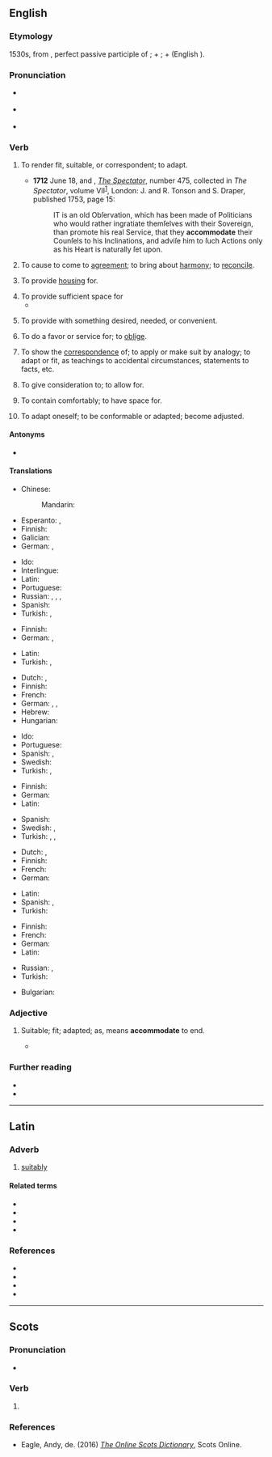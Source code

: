 ==English==

===Etymology===
{{root|en|ine-pro|*med-}}
1530s, from {{der|en|la|accommodatus|accommodātus}}, perfect passive participle of {{m|la|accommodo|accommodō}}; {{m|la|ad}} + {{m|la|commodō||make fit, help}}; {{m|la|com-}} + {{m|la|modus||measure, proportion}} (English {{m|en|mode}}).

===Pronunciation===
* {{a|UK}} {{IPA|en|/əˈkɒməˌdeɪt/|[əˈkʰɒməˌdeɪt]}}
* {{a|US}} {{IPA|en|/əˈkɑməˌdeɪt/|[əˈkʰɑməˌdeɪt]}}
* {{audio|en|en-us-accommodate.ogg|Audio (US)}}

===Verb===
{{en-verb}}

# {{lb|en|transitive|often|reflexive}} To render fit, suitable, or correspondent; to adapt.
#: {{syn|en|adapt|conform|adjust|arrange|suit}}
#: {{ux|en|to '''accommodate''' ourselves to circumstances}}
#* '''1712''' June 18, {{w|Joseph Addison}} and {{w|Richard Steele}}, ''[[w:The Spectator (1711)|The Spectator]]'', number 475, collected in ''The Spectator'', volume VII<sup>[https://books.google.com/books?id=n7VKAAAAcAAJ]</sup>, London: J. and R. Tonson and S. Draper, published 1753, page 15:
#*: IT is an old Obſervation, which has been made of Politicians who would rather ingratiate themſelves with their Sovereign, than promote his real Service, that they '''accommodate''' their Counſels to his Inclinations, and adviſe him to ſuch Actions only as his Heart is naturally ſet upon.
# {{lb|en|transitive}} To cause to come to [[agreement]]; to bring about [[harmony]]; to [[reconcile]].
#: {{syn|en|reconcile}}
#: {{ux|en|to '''accommodate''' differences}}
# {{lb|en|transitive}} To provide [[housing]] for.
#: {{ux|en|to '''accommodate''' an old friend for a week}}
# To provide sufficient space for
#* {{quote-journal|en|date=2020 December 2|author=Paul Bigland|title=My weirdest and wackiest Rover yet|journal=Rail|pages=67-68|text=My next stop is Oxford, which has also grown with the addition of new platforms to '''accommodate''' the Chiltern Railways service to London via [[Bicester]] - although, short sightedly, the planned electrification from Paddington was canned.}}
# {{lb|en|transitive}} To provide with something desired, needed, or convenient.
#: {{ux|en|to '''accommodate''' a friend with a loan}}
# {{lb|en|transitive}} To do a favor or service for; to [[oblige]].
#: {{syn|en|oblige}}
# {{lb|en|transitive}} To show the [[correspondence]] of; to apply or make suit by analogy; to adapt or fit, as teachings to accidental circumstances, statements to facts, etc.
#: {{ux|en|to '''accommodate''' prophecy to events}}
# {{lb|en|transitive}} To give consideration to; to allow for.
# {{lb|en|transitive}} To contain comfortably; to have space for.
#: {{ux|en|This venue '''accommodates''' three hundred people.}}
# {{lb|en|intransitive|rare}} To adapt oneself; to be conformable or adapted; become adjusted.

====Antonyms====
* {{l|en|discommodate}} {{qualifier|obsolete}}

====Translations====
{{trans-top|to render fit or suitable}}
* Chinese:
*: Mandarin: {{t+|cmn|容纳|tr=róng nà|sc=Hani}}
* Esperanto: {{t+|eo|akomodi}}, {{t|eo|alfari}}
* Finnish: {{t+|fi|sopeuttaa}}
* Galician: {{t|gl|acomodar}}
* German: {{t+|de|machen}}, {{t+|de|endigen}}
{{trans-mid}}
* Ido: {{t+|io|aptigar}}
* Interlingue: {{t|ie|acomodar}}
* Latin: {{t|la|accommodo}}
* Portuguese: {{t+|pt|acomodar}}
* Russian: {{t+|ru|приспоса́бливать|impf}}, {{t+|ru|приспосо́бить|pf}}, {{t+|ru|подгоня́ть|impf}}, {{t+|ru|подогна́ть|pf}}
* Spanish: {{t+|es|acomodar}}
* Turkish: {{t|tr|uyum sağlamak}}, {{t+|tr|düzenlemek}}
{{trans-bottom}}

{{trans-top|to cause to come into agreement}}
* Finnish: {{t+|fi|sovitella}}
* German: {{t|de|in Übereinstimmung bringen}}, {{t+|de|anpassen}}
{{trans-mid}}
* Latin: {{t|la|excipio}}
* Turkish: {{qualifier|law}} {{t-check|tr|[[birbirine]] [[uygun]] [[kılmak]]}} <!-- was "[[birbirine]] [[uygun]] [[kılmak]]" - assumed sum-of-parts; if an idiom, remove the wikilinks to the individual words. see [[User:Kephir/gadgets/xte#Translation_fixing]] -->, {{t+check|tr|uydurmak}}
{{trans-bottom}}

{{trans-top|to provide housing for}}
* Dutch: {{t+|nl|onderbrengen}}, {{t+|nl|herbergen}}
* Finnish: {{t+|fi|majoittaa}}
* French: {{t+|fr|héberger}}
* German: {{t+|de|unterbringen}}, {{t+|de|beherbergen}}, {{t|de|einquartieren}}
* Hebrew: {{t+|he|אִכְסֵן|tr=ichsén}}
* Hungarian: {{t+|hu|befogad}}
{{trans-mid}}
* Ido: {{t+|io|gastigar}}
* Portuguese: {{t+|pt|acomodar}}
* Spanish: {{t+|es|acoger}}, {{t+|es|albergar}}
* Swedish: {{t+|sv|hysa}}
* Turkish: {{t-check|tr|[[kalacak]] [[yer]] [[sağlamak]]}} <!-- was "[[kalacak]] [[yer]] [[sağlamak]]" - assumed sum-of-parts; if an idiom, remove the wikilinks to the individual words. see [[User:Kephir/gadgets/xte#Translation_fixing]] -->, {{t-check|tr|[[kalacak]] [[yer]] [[vermek]]}} <!-- was "[[kalacak]] [[yer]] [[vermek]]" - assumed sum-of-parts; if an idiom, remove the wikilinks to the individual words. see [[User:Kephir/gadgets/xte#Translation_fixing]] -->
{{trans-bottom}}

{{trans-top|to provide with something desired}}
* Finnish: {{t+|fi|tarjota}}
* German: {{t+|de|einrichten}}
* Latin: {{t|la|excipio}}
{{trans-mid}}
* Spanish: {{t+|es|satisfacer}}
* Swedish: {{t+|sv|förse}}, {{t+|sv|tillgodose}}
* Turkish: {{t+|tr|düzenlemek}}, {{t+|tr|tanzim etmek}}, {{t+|tr|yerleştirmek}}
{{trans-bottom}}

{{trans-top|to do a favor or service for}}
{{trans-mid}}
{{trans-bottom}}

{{trans-top|to show the correspondence of; adapt to fit}}
* Dutch: {{t+|nl|aanpassen}}, {{t+|nl|accommoderen}}
* Finnish: {{t+|fi|sopeutua}}
* French: {{t+|fr|accommoder}}
* German: {{t+|de|anpassen}}
{{trans-mid}}
* Latin: {{t|la|excipio}}
* Spanish: {{t+|es|acomodar}}, {{t+|es|adaptar}}
* Turkish: {{t+|tr|uydurmak}}
{{trans-bottom}}

{{trans-top|to give consideration to}}
{{trans-mid}}
{{trans-bottom}}

{{trans-top|to contain comfortably; have space for}}
{{trans-mid}}
{{trans-bottom}}

{{trans-top|rare: to adapt oneself}}
* Finnish: {{t+|fi|sopeutua}}
* French: {{t|fr|[[s']][[accommoder]]}}
* German: {{t+|de|anpassen}}
* Latin: {{t|la|excipio}}
{{trans-mid}}
* Russian: {{t+|ru|приспоса́бливаться|impf}}, {{t+|ru|приспосо́биться|pf}}
* Turkish: {{t+|tr|alışmak}}
{{trans-bottom}}

{{checktrans-top}}
* Bulgarian: {{t+check|bg|приспособявам|sc=Cyrl}}
{{trans-mid}}
{{trans-bottom}}

===Adjective===
{{en-adj}}

# {{lb|en|obsolete}} Suitable; fit; adapted; as, means '''accommodate''' to end.
#* {{quote-book|en|year=a. 1671|author={{w|John Tillotson}}|title=Sermons Preach’d Upon Several Occaſions|location=London|publisher=A.M.|page=181|pageurl=https://books.google.com/books?id=JQ371CT_CBwC&pg=PA181|passage=God did not primarily intend to appoint this way of Worſhip, and to impoſe it upon them as that which was moſt proper and agreeable to him ; but that he condeſcended to it, as moſt '''accommodate''' to their preſent ſtate and inclination.}}

===Further reading===
* {{R:OneLook}}
* {{R:Webster 1913}}
{{Webster 1913}}

----

==Latin==

===Adverb===
{{la-adv|accommodātē}}

# [[suitably]]

====Related terms====
* {{l|la|accommodātiō}}
* {{l|la|accommodātus}}
* {{l|la|accommodō}}
* {{l|la|accommodus}}

===References===
* {{R:L&S}}
* {{R:Elementary Lewis}}
* {{R:Gaffiot}}
* {{R:M&A}}

----

==Scots==

===Pronunciation===
* {{IPA|sco|[əˈkɔmədet]}}

===Verb===
{{sco-verb|accommodates|accommodatin|accomodatit|accommodat}}

# {{l|en|accommodate}}

===References===
* Eagle, Andy, de. (2016) ''[http://scots-online.org/dictionary/index.asp The Online Scots Dictionary]'', Scots Online.